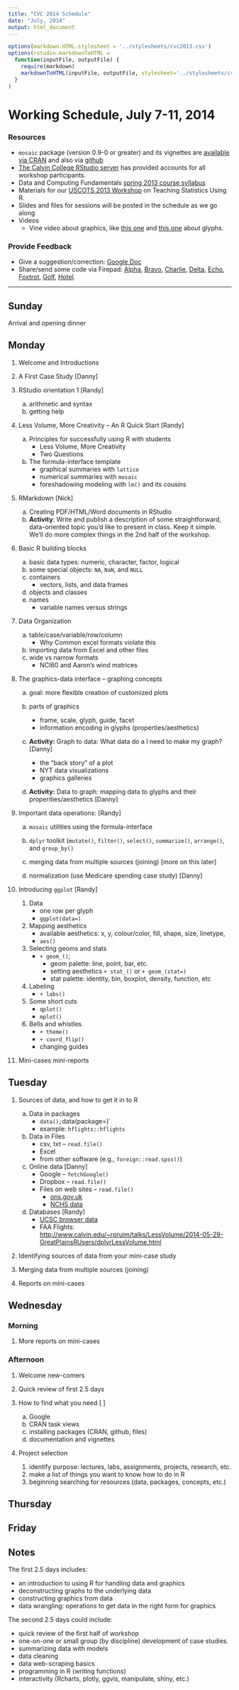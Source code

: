 ```yaml
---
title: "CVC 2014 Schedule"
date: "July, 2014"
output: html_document
---
```


```r
options(markdown.HTML.stylesheet = '../stylesheets/cvc2013.css')
options(rstudio.markdownToHTML =
  function(inputFile, outputFile) {     
    require(markdown)
    markdownToHTML(inputFile, outputFile, stylesheet='../stylesheets/cvc2013.css')  
  }
)
```
<script src="https://ajax.googleapis.com/ajax/libs/jquery/1.7.1/jquery.min.js"></script>
<script src="../javascripts/main.js"></script>


Working Schedule, July 7-11, 2014 
========================================================

### Resources
* `mosaic` package (version 0.9-0 or greater) and its vignettes are [available via CRAN](http://cran.r-project.org/web/packages/mosaic/index.html) and also via [github](https://github.com/rpruim/mosaic)
* [The Calvin College RStudio server](http://acc.calvin.edu) has provided accounts for 
all workshop participants.
* Data and Computing Fundamentals [spring 2013 course syllabus](http://htmlpreview.github.io/?https://github.com/dtkaplan/DataAndComputingFundamentals/blob/master/Spring2013/syllabus2013.html)
* Materials for our [USCOTS 2013 Workshop](http://uscots2013.mosaic-web.org/Workshop) on
Teaching Statistics Using R.
* Slides and files for sessions will be posted in the schedule as we go along
* Videos
    * Vine video about graphics, like [this one](https://vine.co/v/MI5DM173wWz) and [this one](https://vine.co/v/MI5EWixM65A) about glyphs.

### Provide Feedback
* Give a suggestion/correction: [Google Doc](https://docs.google.com/document/d/1eEwaMvxahJJ2YuFFWgUEmgBj58umwvMwf_GXnsp9Yc0/edit?usp=sharing)  
* Share/send some code via Firepad:  [Alpha](http://www.mosaic-web.org/go/firepad/examples/codeCOMP121.html#-alpharIwB7uaxo82e5QET), [Bravo](http://www.mosaic-web.org/go/firepad/examples/codeCOMP121.html#-bravoIwB7uaxo82e5QET), [Charlie](http://www.mosaic-web.org/go/firepad/examples/codeCOMP121.html#-charlieIwB7uaxo82e5QET), [Delta](http://www.mosaic-web.org/go/firepad/examples/codeCOMP121.html#-deltaIwB7uaxo82e5QET), [Echo](http://www.mosaic-web.org/go/firepad/examples/codeCOMP121.html#-echoIwB7uaxo82e5QET), [Foxtrot](http://www.mosaic-web.org/go/firepad/examples/codeCOMP121.html#-foxtrotIwB7uaxo82e5QET), [Golf](http://www.mosaic-web.org/go/firepad/examples/codeCOMP121.html#-golfIwB7uaxo82e5QET), [Hotel](http://www.mosaic-web.org/go/firepad/examples/codeCOMP121.html#-hotelIwB7uaxo82e5QET).  




--------------------------

## Sunday

Arrival and opening dinner

## Monday

1. Welcome and Introductions

#. A First Case Study [Danny]

#. RStudio orientation 1 [Randy]
    a. arithmetic and syntax
    #. getting help
    

#. Less Volume, More Creativity -- An R Quick Start [Randy]
    a. Principles for successfully using R with students
        * Less Volume, More Creativity 
        * Two Questions
    
    #. The formula-interface template
        * graphical summaries with `lattice`
        * numerical summaries with `mosaic`
        * foreshadowing modeling with `lm()` and its cousins

#. RMarkdown [Nick]
    a. Creating PDF/HTML/Word documents in RStudio
    #. **Activity**: Write and publish a description of some straightforward, data-oriented topic you'd like to present in class.  Keep it simple.  We'll do more complex things in the 2nd half of the workshop.
    
#. Basic R building blocks
    a. basic data types: numeric, character, factor, logical
    #. some special objects: `NA`,  `NaN`, and `NULL`
    #. containers
        * vectors, lists, and data frames
    #. objects and classes
    #. names
        * variable names versus strings
    
#. Data Organization
    a. table/case/variable/row/column
        * Why Common excel formats violate this
    b. importing data from Excel and other files
    #. wide vs narrow formats
        * NCI60 and Aaron's wind matrices

#. The graphics-data interface -- graphing concepts
    a. goal: more flexible creation of customized plots
    
    #. parts of graphics
        * frame, scale, glyph, guide, facet
        * information encoding in glyphs (properties/aesthetics)
    
    #. **Activity:** Graph to data: What data do a I need to make my graph? [Danny]
        * the "back story" of a plot
        * NYT data visualizations
        * graphics galleries
    
    #. **Activity:** Data to graph: mapping data to glyphs and their properities/aesthetics [Danny]
    
#. Important data operations: [Randy]
    a. `mosaic` utilities using the formula-interface
    #. `dplyr` toolkit (`mutate()`, `filter()`, `select()`, `summarize()`, `arrange()`, 
        and `group_by()`
    #. merging data from multiple sources (joining) [more on this later]
    
    #. normalization (use Medicare spending case study) [Danny]
        
#. Introducing `ggplot` [Randy]
    #. Data 
        * one row per glyph
        * `ggplot(data=)`
    #. Mapping aesthetics 
        * available aesthetics: x, y, colour/color, fill, shape, size, linetype,
        * `aes()`
    #. Selecting geoms and stats
        * `+ geom_()`; 
            * geom palette: line, point, bar, etc.
            * setting aesthetics
        `+ stat_()` or `+ geom_(stat=)`
            * stat palette: identity, bin, boxplot, density, function, etc
    #. Labeling
        * `+ labs()`
    #. Some short cuts
        * `qplot()`
        * `mplot()` 
    #. Bells and whistles
        * `+ theme()`
        * `+ coord_flip()`
        * changing guides
    
#. Mini-cases mini-reports

## Tuesday

1. Sources of data, and how to get it in to R
    a. Data in packages
        * `data(); `data(package=)`
        * example: `hflights::hflights`
        
    #. Data in Files
        * csv, txt -- `read.file()`
        * Excel
        * from other software (e.g., `foreign::read.spss()`) 
      
    #. Online data [Danny]
        * Google -- `fetchGoogle()`
        * Dropbox -- `read.file()`
        * Files on web sites -- `read.file()`
            * [ons.gov.uk](http://www.ons.gov.uk/ons/datasets-and-tables)
            * [NCHS data](http://www.cdc.gov/nchs/data_access)
        
    #. Databases [Randy]
        * [UCSC browser data](https://genome.ucsc.edu/goldenPath/help/mysql.html)
        * FAA Flights: <http://www.calvin.edu/~rpruim/talks/LessVolume/2014-05-29-GreatPlainsRUsers/dplyrLessVolume.html>
        
#. Identifying sources of data from your mini-case study

#. Merging data from multiple sources (joining)
    
#. Reports on mini-cases 

## Wednesday 

### Morning

#. More reports on mini-cases 

### Afternoon

1. Welcome new-comers

#. Quick review of first 2.5 days

#. How to find what you need [ ]
    a. Google
    #. CRAN task views
    #. installing packages (CRAN, github, files)
    #. documentation and vignettes
    
#. Project selection
    #. identify purpose: lectures, labs, assignments, projects, research, etc.
    #. make a list of things you want to know how to do in R
    #. beginning searching for resources (data, packages, concepts, etc.)

## Thursday


## Friday 


## Notes

The first 2.5 days includes:

* an introduction to using R for handling data and graphics
* deconstructing graphs to the underlying data
* constructing graphics from data
* data wrangling: operations to get data in the right form for graphics

The second 2.5 days could include:

* quick review of the first half of workshop
* one-on-one or small group (by discipline) development of case studies.
* summarizing data with models
* data cleaning
* data web-scraping basics 
* programming in R (writing functions)
* interactivity (Rcharts, plotly, ggvis, manipulate, shiny, etc.)

